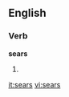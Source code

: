 ==English==

===Verb===
'''sears'''

# {{third-person singular of|[[sear]]}}

[[it:sears]]
[[vi:sears]]